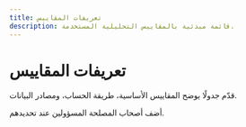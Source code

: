 ```yaml
---
title: تعريفات المقاييس
description: قائمة مبدئية بالمقاييس التحليلية المستخدمة.
---
```


# تعريفات المقاييس

قدّم جدولًا يوضح المقاييس الأساسية، طريقة الحساب، ومصادر البيانات.

أضف أصحاب المصلحة المسؤولين عند تحديدهم.
